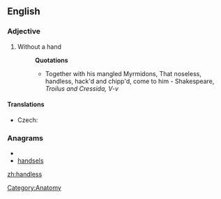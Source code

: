 ==English==
===Adjective===
{{en-adj|-}}

#Without a hand
#:'''Quotations'''
#:*Together with his mangled Myrmidons, That noseless, handless, hack'd and chipp'd, come  to him - Shakespeare, ''Troilus and Cressida, V-v''

====Translations====
{{trans-top|without a hand}}
* Czech: {{t-|cs|bezruký}}
{{trans-mid}}
{{trans-bottom}}

===Anagrams===
* {{alphagram|adehlnss}}
* [[handsels#English|handsels]]

[[Category:Anatomy]]

[[zh:handless]]